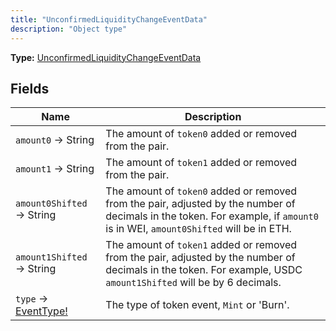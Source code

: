 ```yaml
---
title: "UnconfirmedLiquidityChangeEventData"
description: "Object type"
---
```


**Type:** [UnconfirmedLiquidityChangeEventData](/api-reference/types/unconfirmedliquiditychangeeventdata)

## Fields

| Name | Description |
|------|-------------|
| `amount0` → String | The amount of `token0` added or removed from the pair. |
| `amount1` → String | The amount of `token1` added or removed from the pair. |
| `amount0Shifted` → String | The amount of `token0` added or removed from the pair, adjusted by the number of decimals in the token. For example, if `amount0` is in WEI, `amount0Shifted` will be in ETH. |
| `amount1Shifted` → String | The amount of `token1` added or removed from the pair, adjusted by the number of decimals in the token. For example, USDC `amount1Shifted` will be by 6 decimals. |
| `type` → [EventType!](/api-reference/types/eventtype) | The type of token event, `Mint` or &#39;Burn&#39;. |

